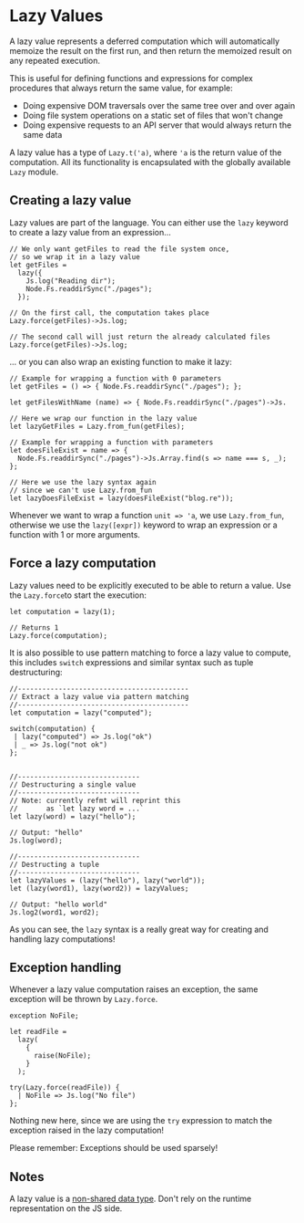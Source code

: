 # Lazy Values

A lazy value represents a deferred computation which will automatically memoize the result on the first run, and then return the memoized result on any repeated execution.

This is useful for defining functions and expressions for complex procedures that always return the same value, for example:

- Doing expensive DOM traversals over the same tree over and over again
- Doing file system operations on a static set of files that won't change 
- Doing expensive requests to an API server that would always return the same data

A lazy value has a type of `Lazy.t('a)`, where `'a` is the return value of the computation. All its functionality is encapsulated with the globally available `Lazy` module.


## Creating a lazy value

Lazy values are part of the language. You can either use the `lazy` keyword to create a lazy value from an expression...

```re example
// We only want getFiles to read the file system once,
// so we wrap it in a lazy value
let getFiles =
  lazy({
    Js.log("Reading dir");
    Node.Fs.readdirSync("./pages");
  });

// On the first call, the computation takes place
Lazy.force(getFiles)->Js.log;

// The second call will just return the already calculated files
Lazy.force(getFiles)->Js.log;
```

... or you can also wrap an existing function to make it lazy:

```reason example
// Example for wrapping a function with 0 parameters
let getFiles = () => { Node.Fs.readdirSync("./pages"); };

let getFilesWithName (name) => { Node.Fs.readdirSync("./pages")->Js.

// Here we wrap our function in the lazy value
let lazyGetFiles = Lazy.from_fun(getFiles);
```

```re example
// Example for wrapping a function with parameters 
let doesFileExist = name => {
  Node.Fs.readdirSync("./pages")->Js.Array.find(s => name === s, _);
};

// Here we use the lazy syntax again
// since we can't use Lazy.from_fun 
let lazyDoesFileExist = lazy(doesFileExist("blog.re"));
```

Whenever we want to wrap a function `unit => 'a`, we use `Lazy.from_fun`, otherwise we use the `lazy([expr])` keyword to wrap an expression or a function with 1 or more arguments.

## Force a lazy computation

Lazy values need to be explicitly executed to be able to return a value. Use the `Lazy.force`to start the execution:

```re example
let computation = lazy(1);

// Returns 1
Lazy.force(computation);
```

It is also possible to use pattern matching to force a lazy value to compute, this includes `switch` expressions and similar syntax such as tuple destructuring:

```re example
//------------------------------------------
// Extract a lazy value via pattern matching
//------------------------------------------
let computation = lazy("computed"); 

switch(computation) {
 | lazy("computed") => Js.log("ok")
 | _ => Js.log("not ok")
};


//------------------------------
// Destructuring a single value
//------------------------------
// Note: currently refmt will reprint this
//       as `let lazy word = ...`
let lazy(word) = lazy("hello");

// Output: "hello"
Js.log(word);

//------------------------------
// Destructing a tuple
//------------------------------
let lazyValues = (lazy("hello"), lazy("world"));
let (lazy(word1), lazy(word2)) = lazyValues;

// Output: "hello world"
Js.log2(word1, word2);
```

As you can see, the `lazy` syntax is a really great way for creating and handling lazy computations!

## Exception handling

Whenever a lazy value computation raises an exception, the same exception will be thrown by `Lazy.force`.

```re example
exception NoFile;

let readFile =
  lazy(
    {
      raise(NoFile);
    }
  );

try(Lazy.force(readFile)) {
  | NoFile => Js.log("No file")
};
```

Nothing new here, since we are using the `try` expression to match the exception raised in the lazy computation!

Please remember: Exceptions should be used sparsely!

## Notes

A lazy value is a [non-shared data type](common-data-types#non-shared-data-types). Don't rely on the runtime  representation on the JS side. 
